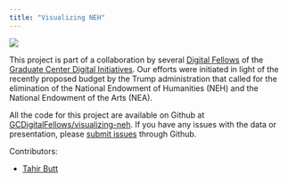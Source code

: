 ```yaml
---
title: "Visualizing NEH"
---
```


![](images/gcdi.png)

This project is part of a collaboration by several [Digital Fellows](https://digitalfellows.commons.gc.cuny.edu/) of the [Graduate Center Digital Initiatives](https://gcdi.commons.gc.cuny.edu/). Our efforts were initiated in light of the recently proposed budget by the Trump administration that called for the elimination of the National Endowment of Humanities (NEH) and the National Endowment of the Arts (NEA).

All the code for this project are available on Github at [GCDigitalFellows/visualizing-neh](https://github.com/GCDigitalFellows/visualizing-neh). If you have any issues with the data or presentation, please [submit issues](https://github.com/GCDigitalFellows/visualizing-neh/issues/new) through Github.

Contributors:

* [Tahir Butt](https://github.com/majorgreys)
